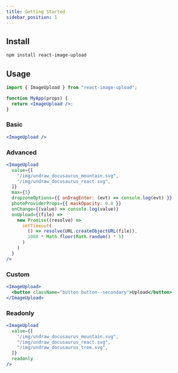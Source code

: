 ```yaml
---
title: Getting Started
sidebar_position: 1
---
```


## Install

```bash npm2yarn
npm install react-image-upload
```

## Usage

```jsx
import { ImageUpload } from "react-image-upload";

function MyApp(props) {
  return <ImageUpload />;
}
```

### Basic

```jsx live
<ImageUpload />
```

### Advanced

```jsx live
<ImageUpload
  value={[
    "/img/undraw_docusaurus_mountain.svg",
    "/img/undraw_docusaurus_react.svg",
  ]}
  max={5}
  dropzoneOptions={{ onDragEnter: (evt) => console.log(evt) }}
  photoProviderProps={{ maskOpacity: 0.8 }}
  onChange={(value) => console.log(value)}
  onUpload={(file) =>
    new Promise((resolve) =>
      setTimeout(
        () => resolve(URL.createObjectURL(file)),
        1000 * Math.floor(Math.random() * 5)
      )
    )
  }
/>
```

### Custom

```jsx live
<ImageUpload>
  <button className="button button--secondary">Upload</button>
</ImageUpload>
```

### Readonly

```jsx live
<ImageUpload
  value={[
    "/img/undraw_docusaurus_mountain.svg",
    "/img/undraw_docusaurus_react.svg",
    "/img/undraw_docusaurus_tree.svg",
  ]}
  readonly
/>
```
